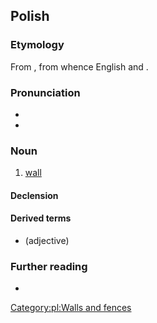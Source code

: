 {{also|ścianą}}
==Polish==

===Etymology===
From {{inh|pl|sla-pro|*stěna}}, from {{der|pl|ine-pro| *steyh₂-}} whence English {{m|en|stone}} and {{m|en|stain}}.

===Pronunciation===
* {{pl-IPA}}
* {{audio|pl|Pl-ściana.ogg|audio}}

===Noun===
{{pl-noun|f}}

# [[wall]]

====Declension====
{{pl-decl-noun-f|ścia|n}}

====Derived terms====
* {{l|pl|ścienny}} (adjective)

===Further reading===
* {{R:PWN}}

[[Category:pl:Walls and fences]]